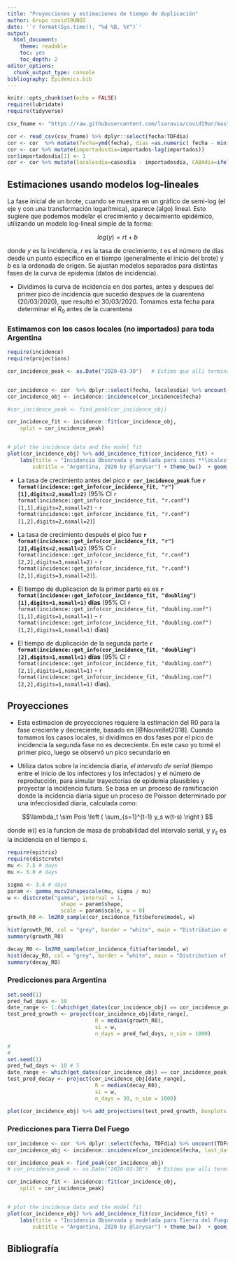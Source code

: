 ```yaml
---
title: "Proyecciones y estimaciones de tiempo de duplicación"
author: Grupo covid19UNGS
date: '`r format(Sys.time(), "%d %B, %Y")`'
output: 
  html_document:
    theme: readable
    toc: yes
    toc_depth: 2
editor_options: 
  chunk_output_type: console
bibliography: Epidemics.bib
---
```


```r
knitr::opts_chunk$set(echo = FALSE)
require(lubridate)
require(tidyverse)

csv_fname <- "https://raw.githubusercontent.com/lsaravia/covid19ar/master/coronavirus_ar.csv"

cor <- read_csv(csv_fname) %>% dplyr::select(fecha:TDFdia)
cor <- cor  %>% mutate(fecha=ymd(fecha), dias =as.numeric( fecha - min(fecha))) 
cor <- cor %>% mutate(importadosdia=importados-lag(importados))
cor$importadosdia[1] <- 1
cor <- cor %>% mutate(localesdia=casosdia - importadosdia, CABAdia=ifelse(is.na(CABAdia),0,CABAdia))


```

## Estimaciones usando modelos log-lineales

La fase inicial de un brote, cuando se muestra en un gráfico de semi-log (el eje y con una transformación logarítmica), aparece (algo) lineal. Esto sugiere que podemos modelar el crecimiento y decaimiento epidémico, utilizando un modelo log-lineal simple de la forma:

$$log(y) = rt + b$$

donde $y$ es la incidencia, $r$ es la tasa de crecimiento, $t$ es el número de días desde un punto específico en el tiempo (generalmente el inicio del brote) y $b$ es la ordenada de origen. Se ajustan modelos separados para distintas fases de la curva de epidemia (datos de incidencia).

* Dividimos la curva de incidencia en dos partes, antes y despues del primer pico de incidencia que sucedió despues de la cuarentena (20/03/2020), que resultó el 30/03/2020. Tomamos esta fecha para determinar el $R_0$ antes de la cuarentena 


### Estimamos con los casos locales (no importados) para toda Argentina 

```r
require(incidence)
require(projections)

cor_incidence_peak <- as.Date("2020-03-30")   # Estimo que alli termina la fase exponencial inicial  


cor_incidence <- cor  %>% dplyr::select(fecha, localesdia) %>% uncount(localesdia)
cor_incidence_obj <- incidence::incidence(cor_incidence$fecha)

#cor_incidence_peak <- find_peak(cor_incidence_obj)

cor_incidence_fit <- incidence::fit(cor_incidence_obj, 
    split = cor_incidence_peak)


# plot the incidence data and the model fit
plot(cor_incidence_obj) %>% add_incidence_fit(cor_incidence_fit) + 
    labs(title = "Incidencia Observada y modelada para casos **locales** COVID-19", 
        subtitle = "Argentina, 2020 by @larysar") + theme_bw()  + geom_vline(xintercept = cor_incidence_peak,col = "red", lty = 2) 


```


* La tasa de crecimiento antes del pico **`r cor_incidence_peak`** fue **`r format(incidence::get_info(cor_incidence_fit, "r")[1],digits=2,nsmall=2)`** (95% CI `r format(incidence::get_info(cor_incidence_fit, "r.conf")[1,1],digits=2,nsmall=2)` - `r format(incidence::get_info(cor_incidence_fit, "r.conf")[1,2],digits=2,nsmall=2)`)

* La tasa de crecimiento después el pico fue **`r format(incidence::get_info(cor_incidence_fit, "r")[2],digits=2,nsmall=2)`** (95% CI `r format(incidence::get_info(cor_incidence_fit, "r.conf")[2,2],digits=3,nsmall=2)` - `r format(incidence::get_info(cor_incidence_fit, "r.conf")[2,1],digits=3,nsmall=2)`).

* El tiempo de duplicacion de la primer parte es es **`r format(incidence::get_info(cor_incidence_fit, "doubling")[1],digits=1,nsmall=1)` días** (95% CI `r format(incidence::get_info(cor_incidence_fit, "doubling.conf")[1,1],digits=1,nsmall=1)` - `r format(incidence::get_info(cor_incidence_fit, "doubling.conf")[1,2],digits=1,nsmall=1)` días)

* El tiempo de duplicación de la segunda parte **`r format(incidence::get_info(cor_incidence_fit, "doubling")[2],digits=1,nsmall=1)` días** (95% CI `r format(incidence::get_info(cor_incidence_fit, "doubling.conf")[2,1],digits=1,nsmall=1)` - `r format(incidence::get_info(cor_incidence_fit, "doubling.conf")[2,2],digits=1,nsmall=1)` días). 


## Proyecciones

* Esta estimacion de proyecciones requiere la estimación del R0 para la fase creciente y decreciente, basado en [@Nouvellet2018]. Cuando tomamos los casos locales, si dividimos en dos fases por el pico de incidencia la segunda fase no es decreciente.  En este caso yo tomé el primer pico, luego se observó un pico secundario en 

* Utiliza datos sobre la incidencia diaria, _el intervalo de serial_ (tiempo entre el inicio de los infectores y los infectados) y el número de reproducción, para simular trayectorias de epidemia plausibles y proyectar la incidencia futura. Se basa en un proceso de ramificación donde la incidencia diaria sigue un proceso de Poisson determinado por una infecciosidad diaria, calculada como:

$$\lambda_t \sim Pois \left ( \sum_{s=1}^{t-1} y_s w(t-s) \right ) $$ 

donde $w()$ es la funcion de masa de probabilidad del intervalo serial, y $y_s$ es la incidencia en el tiempo $s$.

```r
require(epitrix)
require(distcrete)
mu <- 7.5 # days
mu <- 5.8 # days

sigma <- 3.4 # days
param <- gamma_mucv2shapescale(mu, sigma / mu)
w <- distcrete("gamma", interval = 1,
                 shape = param$shape,
                 scale = param$scale, w = 0)
growth_R0 <- lm2R0_sample(cor_incidence_fit$before$model, w)

hist(growth_R0, col = "grey", border = "white", main = "Distribution of R0")
summary(growth_R0)

decay_R0 <- lm2R0_sample(cor_incidence_fit$after$model, w)
hist(decay_R0, col = "grey", border = "white", main = "Distribution of R0")
summary(decay_R0)

```

### Predicciones para Argentina

```r

set.seed(1)
pred_fwd_days <- 10
date_range <- 1:(which(get_dates(cor_incidence_obj) == cor_incidence_peak) - pred_fwd_days)
test_pred_growth <- project(cor_incidence_obj[date_range],
                            R = median(growth_R0),
                            si = w,
                            n_days = pred_fwd_days, n_sim = 1000)

# 
#
set.seed(1)
pred_fwd_days <- 10 # 5
date_range <- which(get_dates(cor_incidence_obj) == cor_incidence_peak):(length(get_dates(cor_incidence_obj)) - pred_fwd_days)
test_pred_decay <- project(cor_incidence_obj[date_range],
                            R = median(decay_R0),
                            si = w,
                            n_days = 30, n_sim = 1000)

plot(cor_incidence_obj) %>% add_projections(test_pred_growth, boxplots = FALSE) %>% add_projections(test_pred_decay, boxplots = FALSE) 

```

### Predicciones para Tierra Del Fuego


```r

cor_incidence <- cor  %>% dplyr::select(fecha, TDFdia) %>% uncount(TDFdia)
cor_incidence_obj <- incidence::incidence(cor_incidence$fecha, last_date=today())

cor_incidence_peak <- find_peak(cor_incidence_obj)
# cor_incidence_peak <- as.Date("2020-03-30")   # Estimo que alli termina la fase exponencial inicial  

cor_incidence_fit <- incidence::fit(cor_incidence_obj, 
    split = cor_incidence_peak)


# plot the incidence data and the model fit
plot(cor_incidence_obj) %>% add_incidence_fit(cor_incidence_fit) + 
    labs(title = "Incidencia Observada y modelada para Tierra del Fuego COVID-19", 
        subtitle = "Argentina, 2020 by @larysar") + theme_bw()  + geom_vline(xintercept = cor_incidence_peak,col = "red", lty = 2) 

```


## Bibliografía
